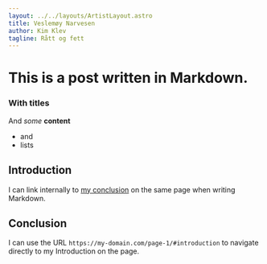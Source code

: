 ```yaml
---
layout: ../../layouts/ArtistLayout.astro
title: Veslemøy Narvesen
author: Kim Klev
tagline: Rått og fett
---
```


# This is a post written in Markdown.

### With titles

And _some_ **content**

- and
- lists

## Introduction

I can link internally to [my conclusion](#conclusion) on the same page when writing Markdown.

## Conclusion

I can use the URL `https://my-domain.com/page-1/#introduction` to navigate directly to my Introduction on the page.
